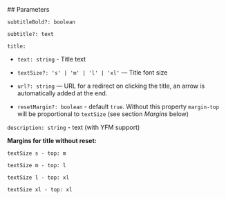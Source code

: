 

<Meta of={TitleStories} />
<StoryTemplate>
## Parameters

`subtitleBold?: boolean`

`subtitle?: text`

`title:`

-   `text: string` - Title text

-   `textSize?: 's' | 'm' | 'l' | 'xl'` — Title font size

-   `url?: string` — URL for a redirect on clicking the title, an arrow is automatically added at the end.

-   `resetMargin?: boolean` - default `true`. Without this property `margin-top` will be proportional to `textSize` (see section _Margins_ below)

`description: string` - text (with YFM support)

**Margins for title without reset:**

`textSize s - top: m`

`textSize m - top: l`

`textSize l - top: xl`

`textSize xl - top: xl`

</StoryTemplate>
